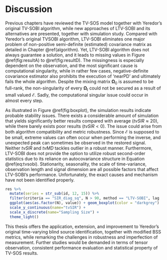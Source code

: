 # Discussion {#discussion}

Previous chapters have reviewed the TV-SOS model together with Yeredor's original TV-SOBI algorithm, while new approaches of LTV-SOBI and its alternatives are presented, together with simulation study. Compared with Yeredor's original TVSOBI algorithm, LTV-SOBI eliminates one major problem of non-positive semi-definite (estimated) covariance matrix as detailed in Chapter \@ref(algorithm). Yet, LTV-SOBI algorithm does not always guarantee a solution, and it leads to missing values in Figure \@ref(fig:resultA) to \@ref(fig:resultD). The missingness is especially dependent on the observation, and the most significant cause is computational singularity, while in rather few cases, negative-definite covariance estimator also prohibits the execution of 'nearPD' and ultimately fails the whole algorithm. Despite the mixing matrix $\boldsymbol \Omega_0$ is assumed to be full-rank, the non-singularity of every $\boldsymbol \Omega_t$ could not be secured as a result of small valued $\boldsymbol{\mathcal E}$. Sadly, the computational singular issue could occur in almost every step.

As illustrated in Figure \@ref(fig:boxplot), the simulation results indicate probable stability issues. There exists a considerable amount of simulation that yields significantly better results compared with average ($tvSIR \approx 20$), while there barely exists poor results ($tvSIR < 0$). The issue could arise from both algorithm compatibility and metric robustness. Since $\boldsymbol{\mathcal E}$ is supposed to be small, extreme values can often occur when performing the inverse, and unexpected peak can sometimes be observed in the restored signal. Neither $tvSIR$ and $tvMD$ tackles outlier in a robust manner. Furthermore, LTV-SOBI does not provide the option to utilize robust second-order statistics due to its reliance on autocovariance structure in Equation \@ref(eq:tvsobi). Stationarity, seasonality, the scale of time-variance, observation length and signal dimension are all possible factors that affect LTV-SOBI's performance. Unfortunately, the exact causes and mechanism have not been identified properly.

```r
res %>% 
  mutate(series = str_sub(id, 12, 15)) %>%
  filter(criteria == "SIR_diag_sq", N > 90, method == "LTV-SOBI", lag != 1, series == "E5N5") %>%
  ggplot(aes(as.factor(N), value)) + geom_boxplot(color = "darkgrey")  +
  scale_y_continuous(name="tvSIR") +
  scale_x_discrete(name="Sampling Size") +
  theme_light()
```

This thesis offers the application, extension, and improvement to Yeredor's original time-varying blind source identification, together with modified BSS metrics, while remarking the challenges in robustness and imperfection of measurement. Further studies would be demanded in terms of tensor observation, consistent performance evaluation and statistical property of TV-SOS results.
